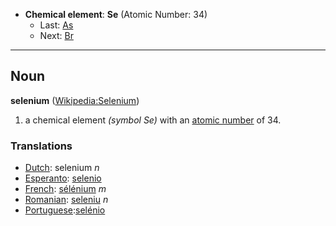 *'''Chemical element''': '''Se''' (Atomic Number: 34)
**Last: [[Arsenic|As]]
**Next: [[Bromine|Br]]
----
== Noun ==
'''selenium''' ([[en:Selenium|Wikipedia:Selenium]])

# a chemical element ''(symbol Se)'' with an [[atomic number]] of 34.

===Translations===
*[[Dutch]]: selenium ''n''
*[[Esperanto]]: [[selenio]]
*[[French]]: [[sélénium]] ''m''
*[[Romanian]]: [[seleniu]] ''n''
*[[Portuguese]]:[[selénio]]